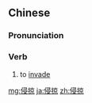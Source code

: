==Chinese==
{{zh-forms}}

===Pronunciation===
{{zh-pron
|m=qīnlüè
|cat=v
}}

===Verb===
{{zh-verb}}

# to [[invade]]

[[mg:侵掠]]
[[ja:侵掠]]
[[zh:侵掠]]